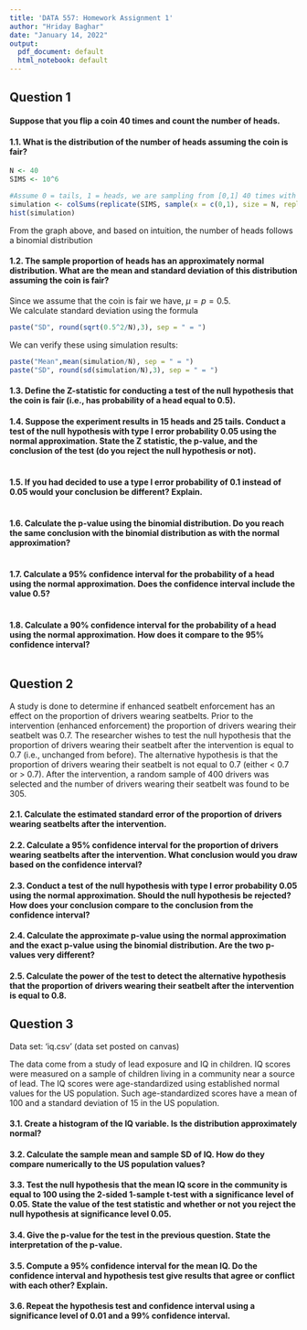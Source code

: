 ```yaml
---
title: 'DATA 557: Homework Assignment 1'
author: "Hriday Baghar"
date: "January 14, 2022"
output:
  pdf_document: default
  html_notebook: default
---
```


<!-- Option+Cmd+R - Run all chunks  -->
<!-- Cmd+Shift+Enter - Run current chunk -->
<!-- Cmd+Option+I - Insert chunk -->

## Question 1

#### Suppose that you flip a coin 40 times and count the number of heads.

#### 1.1. What is the distribution of the number of heads assuming the coin is fair?

```r
N <- 40
SIMS <- 10^6

#Assume 0 = tails, 1 = heads, we are sampling from [0,1] 40 times with replacement
simulation <- colSums(replicate(SIMS, sample(x = c(0,1), size = N, replace = TRUE)))
hist(simulation)
```

From the graph above, and based on intuition, the number of heads follows a binomial distribution


#### 1.2. The sample proportion of heads has an approximately normal distribution. What are the mean and standard deviation of this distribution assuming the coin is fair?
Since we assume that the coin is fair we have, $\mu = p = 0.5$.  
We calculate standard deviation using the formula  
\begin{center}
$\sigma = \sqrt{\frac{p(1-p)}{n}}$
\end{center}
```r
paste("SD", round(sqrt(0.5^2/N),3), sep = " = ")
```

We can verify these using simulation results:
```r
paste("Mean",mean(simulation/N), sep = " = ")
paste("SD", round(sd(simulation/N),3), sep = " = ")
```


#### 1.3. Define the Z-statistic for conducting a test of the null hypothesis that the coin is fair (i.e., has probability of a head equal to 0.5).
\begin{center}
$Z = \frac{X - np}{\sqrt{np(1-p)}}$
\end{center}

#### 1.4. Suppose the experiment results in 15 heads and 25 tails. Conduct a test of the null hypothesis with type I error probability 0.05 using the normal approximation. State the Z statistic, the p-value, and the conclusion of the test (do you reject the null hypothesis or not).

```r

```


#### 1.5. If you had decided to use a type I error probability of 0.1 instead of 0.05 would your conclusion be different? Explain.

```r

```

#### 1.6. Calculate the p-value using the binomial distribution. Do you reach the same conclusion with the binomial distribution as with the normal approximation?

```r

```

#### 1.7. Calculate a 95% confidence interval for the probability of a head using the normal approximation.  Does the confidence interval include the value 0.5?

```r

```

#### 1.8. Calculate a 90% confidence interval for the probability of a head using the normal approximation.  How does it compare to the 95% confidence interval?

```r

```


## Question 2
A study is done to determine if enhanced seatbelt enforcement has an effect on the proportion of drivers wearing seatbelts. Prior to the intervention (enhanced enforcement) the proportion of drivers wearing their seatbelt was 0.7. The researcher wishes to test the null hypothesis that the proportion of drivers wearing their seatbelt after the intervention is equal to 0.7 (i.e., unchanged from before). The alternative hypothesis is that the proportion of drivers wearing their seatbelt is not equal to 0.7 (either < 0.7 or > 0.7). After the intervention, a random sample of 400 drivers was selected and the number of drivers wearing their seatbelt was found to be 305.

#### 2.1. Calculate the estimated standard error of the proportion of drivers wearing seatbelts after the intervention.

#### 2.2. Calculate a 95% confidence interval for the proportion of drivers wearing seatbelts after the intervention. What conclusion would you draw based on the confidence interval?

#### 2.3. Conduct a test of the null hypothesis with type I error probability 0.05 using the normal approximation. Should the null hypothesis be rejected? How does your conclusion compare to the conclusion from the confidence interval?

#### 2.4. Calculate the approximate p-value using the normal approximation and the exact p-value using the binomial distribution.  Are the two p-values very different? 

#### 2.5. Calculate the power of the test to detect the alternative hypothesis that the proportion of drivers wearing their seatbelt after the intervention is equal to 0.8.

## Question 3
Data set: ‘iq.csv’ (data set posted on canvas)

The data come from a study of lead exposure and IQ in children. IQ scores were measured on a sample of children living in a community near a source of lead. The IQ scores were age-standardized using established normal values for the US population. Such age-standardized scores have a mean of 100 and a standard deviation of 15 in the US population.

#### 3.1. Create a histogram of the IQ variable. Is the distribution approximately normal?

#### 3.2. Calculate the sample mean and sample SD of IQ. How do they compare numerically to the US population values?

#### 3.3. Test the null hypothesis that the mean IQ score in the community is equal to 100 using the 2-sided 1-sample t-test with a significance level of 0.05. State the value of the test statistic and whether or not you reject the null hypothesis at significance level 0.05.

#### 3.4. Give the p-value for the test in the previous question. State the interpretation of the p-value.

#### 3.5. Compute a 95% confidence interval for the mean IQ.  Do the confidence interval and hypothesis test give results that agree or conflict with each other? Explain.

#### 3.6.  Repeat the hypothesis test and confidence interval using a significance level of 0.01 and a 99% confidence interval.
